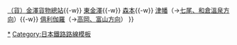 {{鐵道路線
|模板名稱 = IR石川鐵道線
|名稱 = [[File:Ir ishikawa logo.png|20px|link=IR石川鐵道]] <small>[[IR石川鐵道]]</small> [[IR石川鐵道線]]
|代表色 = #02a6e3
|背景色 = #FFFFFF
|車站列表 = （[[Template:北陸本線|小松、福井方向]]←）[[金澤站|金澤]]{{-w}} [[金澤貨物總站|（貨）金澤貨物總站]]{{-w}} [[東金澤站|東金澤]]{{-w}} [[森本站|森本]]{{-w}} [[津幡站|津幡]]（→[[Template:七尾線|七尾、和倉溫泉方向]]）{{-w}} [[俱利伽羅站|俱利伽羅]]（→[[Template:愛之風富山鐵道線|高岡、富山方向]]）
}}
<noinclude>
[[Category:IR石川鐵道|*]]
[[Category:日本鐵路路線模板]]
</noinclude>
